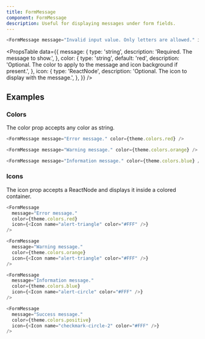 ```yaml
---
title: FormMessage
component: FormMessage
description: Useful for displaying messages under form fields.
---
```


```js live
<FormMessage message="Invalid input value. Only letters are allowed." icon={<Icon name="alert-triangle" color="#FFF" />} />
```

<PropsTable
  data={{
    message: {
      type: 'string',
      description: 'Required. The message to show.',
    },
    color: {
      type: 'string',
      default: 'red',
      description: 'Optional. The color to apply to the message and icon background if present.',
    },
    icon: {
      type: 'ReactNode',
      description: 'Optional. The icon to display with the message.',
    },
  }}
/>

## Examples

### Colors

The color prop accepts any color as string.

```js live
<FormMessage message="Error message." color={theme.colors.red} />
```

```js live
<FormMessage message="Warning message." color={theme.colors.orange} />
```

```js live
<FormMessage message="Information message." color={theme.colors.blue} />
```

### Icons

The icon prop accepts a ReactNode and displays it inside a colored container.

```js live
<FormMessage 
  message="Error message." 
  color={theme.colors.red} 
  icon={<Icon name="alert-triangle" color="#FFF" />}
/>
```

```js live
<FormMessage 
  message="Warning message." 
  color={theme.colors.orange} 
  icon={<Icon name="alert-triangle" color="#FFF" />}
/>
```

```js live
<FormMessage 
  message="Information message." 
  color={theme.colors.blue} 
  icon={<Icon name="alert-circle" color="#FFF" />}
/>
```

```js live
<FormMessage 
  message="Success message." 
  color={theme.colors.positive} 
  icon={<Icon name="checkmark-circle-2" color="#FFF" />}
/>
```